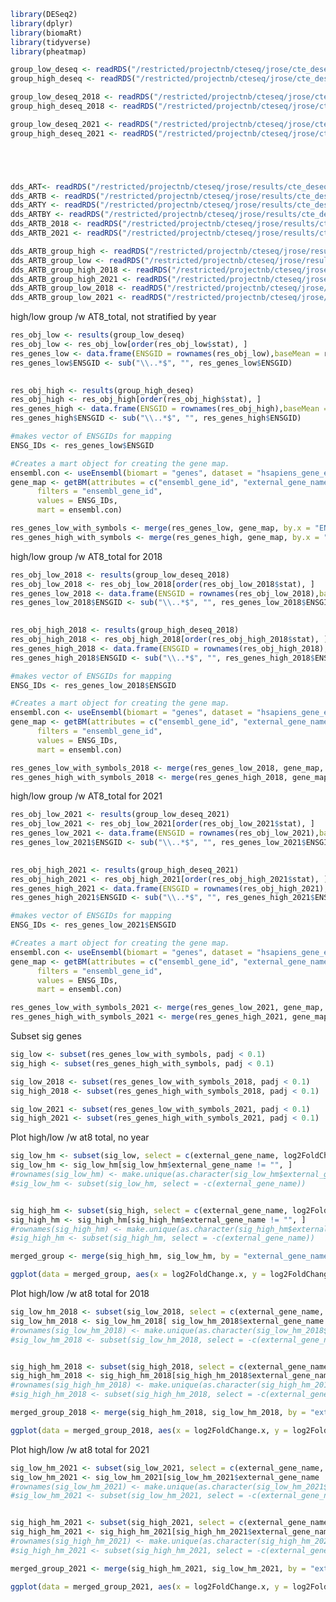 


```r
library(DESeq2)
library(dplyr)
library(biomaRt)
library(tidyverse)
library(pheatmap)
```

```r
group_low_deseq <- readRDS("/restricted/projectnb/cteseq/jrose/cte_deseq_output_group_AT8total_low.rds")
group_high_deseq <- readRDS("/restricted/projectnb/cteseq/jrose/cte_deseq_output_group_AT8total_high.rds")

group_low_deseq_2018 <- readRDS("/restricted/projectnb/cteseq/jrose/cte_deseq_output_group_AT8total_2018_low.rds")
group_high_deseq_2018 <- readRDS("/restricted/projectnb/cteseq/jrose/cte_deseq_output_group_AT8total_2018_high.rds")

group_low_deseq_2021 <- readRDS("/restricted/projectnb/cteseq/jrose/cte_deseq_output_group_AT8total_2021_low.rds")
group_high_deseq_2021 <- readRDS("/restricted/projectnb/cteseq/jrose/cte_deseq_output_group_AT8total_2021_high.rds")





dds_ART<- readRDS("/restricted/projectnb/cteseq/jrose/results/cte_deseq_output_ART_model.rds")
dds_ARTB <- readRDS("/restricted/projectnb/cteseq/jrose/results/cte_deseq_output_ARTB_model.rds")
dds_ARTY <- readRDS("/restricted/projectnb/cteseq/jrose/results/cte_deseq_output_ARTY_model.rds")
dds_ARTBY <- readRDS("/restricted/projectnb/cteseq/jrose/results/cte_deseq_output_ARTBY_model.rds")
dds_ARTB_2018 <- readRDS("/restricted/projectnb/cteseq/jrose/results/cte_deseq_output_ARTB_2018_model.rds")
dds_ARTB_2021 <- readRDS("/restricted/projectnb/cteseq/jrose/results/cte_deseq_output_ARTB_2021_model.rds")

dds_ARTB_group_high <- readRDS("/restricted/projectnb/cteseq/jrose/results/cte_deseq_output_ARTB_group_high_model.rds")
dds_ARTB_group_low <- readRDS("/restricted/projectnb/cteseq/jrose/results/cte_deseq_output_ARTB_group_low_model.rds")
dds_ARTB_group_high_2018 <- readRDS("/restricted/projectnb/cteseq/jrose/results/cte_deseq_output_ARTB_group_high_2018_model.rds")
dds_ARTB_group_high_2021 <- readRDS("/restricted/projectnb/cteseq/jrose/results/cte_deseq_output_ARTB_group_high_2021_model.rds")
dds_ARTB_group_low_2018 <- readRDS("/restricted/projectnb/cteseq/jrose/results/cte_deseq_output_ARTB_group_low_2018_model.rds")
dds_ARTB_group_low_2021 <- readRDS("/restricted/projectnb/cteseq/jrose/results/cte_deseq_output_ARTB_group_low_2021_model.rds")
```
high/low group /w AT8_total, not stratified by year
```r
res_obj_low <- results(group_low_deseq)
res_obj_low <- res_obj_low[order(res_obj_low$stat), ]
res_genes_low <- data.frame(ENSGID = rownames(res_obj_low),baseMean = res_obj_low$baseMean, log2FoldChange = res_obj_low$log2FoldChange, lfcSE = res_obj_low$lfcSE, stat = res_obj_low$stat, pvalue = res_obj_low$pvalue, padj = res_obj_low$padj)
res_genes_low$ENSGID <- sub("\\..*$", "", res_genes_low$ENSGID)

                            
res_obj_high <- results(group_high_deseq)
res_obj_high <- res_obj_high[order(res_obj_high$stat), ]
res_genes_high <- data.frame(ENSGID = rownames(res_obj_high),baseMean = res_obj_high$baseMean, log2FoldChange = res_obj_high$log2FoldChange, lfcSE = res_obj_high$lfcSE, stat = res_obj_high$stat, pvalue = res_obj_high$pvalue, padj = res_obj_high$padj)
res_genes_high$ENSGID <- sub("\\..*$", "", res_genes_high$ENSGID)

#makes vector of ENSGIDs for mapping
ENSG_IDs <- res_genes_low$ENSGID

#Creates a mart object for creating the gene map.
ensembl.con <- useEnsembl(biomart = "genes", dataset = "hsapiens_gene_ensembl", mirror = "useast")
gene_map <- getBM(attributes = c("ensembl_gene_id", "external_gene_name"),
      filters = "ensembl_gene_id",
      values = ENSG_IDs,
      mart = ensembl.con)

res_genes_low_with_symbols <- merge(res_genes_low, gene_map, by.x = "ENSGID", by.y = "ensembl_gene_id", all.x = TRUE)
res_genes_high_with_symbols <- merge(res_genes_high, gene_map, by.x = "ENSGID", by.y = "ensembl_gene_id", all.x = TRUE)
```
high/low group /w AT8_total for 2018
```r
res_obj_low_2018 <- results(group_low_deseq_2018)
res_obj_low_2018 <- res_obj_low_2018[order(res_obj_low_2018$stat), ]
res_genes_low_2018 <- data.frame(ENSGID = rownames(res_obj_low_2018),baseMean = res_obj_low_2018$baseMean, log2FoldChange = res_obj_low_2018$log2FoldChange, lfcSE = res_obj_low_2018$lfcSE, stat = res_obj_low_2018$stat, pvalue = res_obj_low_2018$pvalue, padj = res_obj_low_2018$padj)
res_genes_low_2018$ENSGID <- sub("\\..*$", "", res_genes_low_2018$ENSGID)

                            
res_obj_high_2018 <- results(group_high_deseq_2018)
res_obj_high_2018 <- res_obj_high_2018[order(res_obj_high_2018$stat), ]
res_genes_high_2018 <- data.frame(ENSGID = rownames(res_obj_high_2018),baseMean = res_obj_high_2018$baseMean, log2FoldChange = res_obj_high_2018$log2FoldChange, lfcSE = res_obj_high_2018$lfcSE, stat = res_obj_high_2018$stat, pvalue = res_obj_high_2018$pvalue, padj = res_obj_high_2018$padj)
res_genes_high_2018$ENSGID <- sub("\\..*$", "", res_genes_high_2018$ENSGID)

#makes vector of ENSGIDs for mapping
ENSG_IDs <- res_genes_low_2018$ENSGID

#Creates a mart object for creating the gene map.
ensembl.con <- useEnsembl(biomart = "genes", dataset = "hsapiens_gene_ensembl", mirror = "useast")
gene_map <- getBM(attributes = c("ensembl_gene_id", "external_gene_name"),
      filters = "ensembl_gene_id",
      values = ENSG_IDs,
      mart = ensembl.con)

res_genes_low_with_symbols_2018 <- merge(res_genes_low_2018, gene_map, by.x = "ENSGID", by.y = "ensembl_gene_id", all.x = TRUE)
res_genes_high_with_symbols_2018 <- merge(res_genes_high_2018, gene_map, by.x = "ENSGID", by.y = "ensembl_gene_id", all.x = TRUE)

```
high/low group /w AT8_total for 2021
```r
res_obj_low_2021 <- results(group_low_deseq_2021)
res_obj_low_2021 <- res_obj_low_2021[order(res_obj_low_2021$stat), ]
res_genes_low_2021 <- data.frame(ENSGID = rownames(res_obj_low_2021),baseMean = res_obj_low_2021$baseMean, log2FoldChange = res_obj_low_2021$log2FoldChange, lfcSE = res_obj_low_2021$lfcSE, stat = res_obj_low_2021$stat, pvalue = res_obj_low_2021$pvalue, padj = res_obj_low_2021$padj)
res_genes_low_2021$ENSGID <- sub("\\..*$", "", res_genes_low_2021$ENSGID)

                            
res_obj_high_2021 <- results(group_high_deseq_2021)
res_obj_high_2021 <- res_obj_high_2021[order(res_obj_high_2021$stat), ]
res_genes_high_2021 <- data.frame(ENSGID = rownames(res_obj_high_2021),baseMean = res_obj_high_2021$baseMean, log2FoldChange = res_obj_high_2021$log2FoldChange, lfcSE = res_obj_high_2021$lfcSE, stat = res_obj_high_2021$stat, pvalue = res_obj_high_2021$pvalue, padj = res_obj_high_2021$padj)
res_genes_high_2021$ENSGID <- sub("\\..*$", "", res_genes_high_2021$ENSGID)

#makes vector of ENSGIDs for mapping
ENSG_IDs <- res_genes_low_2021$ENSGID

#Creates a mart object for creating the gene map.
ensembl.con <- useEnsembl(biomart = "genes", dataset = "hsapiens_gene_ensembl", mirror = "useast")
gene_map <- getBM(attributes = c("ensembl_gene_id", "external_gene_name"),
      filters = "ensembl_gene_id",
      values = ENSG_IDs,
      mart = ensembl.con)

res_genes_low_with_symbols_2021 <- merge(res_genes_low_2021, gene_map, by.x = "ENSGID", by.y = "ensembl_gene_id", all.x = TRUE)
res_genes_high_with_symbols_2021 <- merge(res_genes_high_2021, gene_map, by.x = "ENSGID", by.y = "ensembl_gene_id", all.x = TRUE)

```
Subset sig genes
```r
sig_low <- subset(res_genes_low_with_symbols, padj < 0.1)
sig_high <- subset(res_genes_high_with_symbols, padj < 0.1)

sig_low_2018 <- subset(res_genes_low_with_symbols_2018, padj < 0.1)
sig_high_2018 <- subset(res_genes_high_with_symbols_2018, padj < 0.1)

sig_low_2021 <- subset(res_genes_low_with_symbols_2021, padj < 0.1)
sig_high_2021 <- subset(res_genes_high_with_symbols_2021, padj < 0.1)
```


Plot high/low /w at8 total, no year
```r
sig_low_hm <- subset(sig_low, select = c(external_gene_name, log2FoldChange))
sig_low_hm <- sig_low_hm[sig_low_hm$external_gene_name != "", ]
#rownames(sig_low_hm) <- make.unique(as.character(sig_low_hm$external_gene_name))
#sig_low_hm <- subset(sig_low_hm, select = -c(external_gene_name))


sig_high_hm <- subset(sig_high, select = c(external_gene_name, log2FoldChange))
sig_high_hm <- sig_high_hm[sig_high_hm$external_gene_name != "", ]
#rownames(sig_high_hm) <- make.unique(as.character(sig_high_hm$external_gene_name))
#sig_high_hm <- subset(sig_high_hm, select = -c(external_gene_name))

merged_group <- merge(sig_high_hm, sig_low_hm, by = "external_gene_name", all = TRUE)

ggplot(data = merged_group, aes(x = log2FoldChange.x, y = log2FoldChange.y)) + geom_point()
```
Plot high/low /w at8 total for 2018
```r
sig_low_hm_2018 <- subset(sig_low_2018, select = c(external_gene_name, log2FoldChange))
sig_low_hm_2018 <- sig_low_hm_2018[ sig_low_hm_2018$external_gene_name != "", ]
#rownames(sig_low_hm_2018) <- make.unique(as.character(sig_low_hm_2018$external_gene_name))
#sig_low_hm_2018 <- subset(sig_low_hm_2018, select = -c(external_gene_name))


sig_high_hm_2018 <- subset(sig_high_2018, select = c(external_gene_name, log2FoldChange))
sig_high_hm_2018 <- sig_high_hm_2018[sig_high_hm_2018$external_gene_name != "", ]
#rownames(sig_high_hm_2018) <- make.unique(as.character(sig_high_hm_2018$external_gene_name))
#sig_high_hm_2018 <- subset(sig_high_hm_2018, select = -c(external_gene_name))

merged_group_2018 <- merge(sig_high_hm_2018, sig_low_hm_2018, by = "external_gene_name", all = TRUE)

ggplot(data = merged_group_2018, aes(x = log2FoldChange.x, y = log2FoldChange.y)) + geom_point()
```
Plot high/low /w at8 total for 2021
```r
sig_low_hm_2021 <- subset(sig_low_2021, select = c(external_gene_name, log2FoldChange))
sig_low_hm_2021 <- sig_low_hm_2021[sig_low_hm_2021$external_gene_name != "", ]
#rownames(sig_low_hm_2021) <- make.unique(as.character(sig_low_hm_2021$external_gene_name))
#sig_low_hm_2021 <- subset(sig_low_hm_2021, select = -c(external_gene_name))


sig_high_hm_2021 <- subset(sig_high_2021, select = c(external_gene_name, log2FoldChange))
sig_high_hm_2021 <- sig_high_hm_2021[sig_high_hm_2021$external_gene_name != "", ]
#rownames(sig_high_hm_2021) <- make.unique(as.character(sig_high_hm_2021$external_gene_name))
#sig_high_hm_2021 <- subset(sig_high_hm_2021, select = -c(external_gene_name))

merged_group_2021 <- merge(sig_high_hm_2021, sig_low_hm_2021, by = "external_gene_name", all = TRUE)

ggplot(data = merged_group_2021, aes(x = log2FoldChange.x, y = log2FoldChange.y)) + geom_point()
```





















